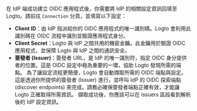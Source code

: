 在 IdP 端成功建立 OIDC 應用程式後，你需要將 IdP 的相關設定資訊回填至 Logto。請前往 `Connection` 分頁，並填寫以下設定：

- **Client ID**：由 IdP 指派給你的 OIDC 應用程式的唯一識別碼。Logto 會利用此識別碼在 OIDC 流程中識別並驗證應用程式身分。
- **Client Secret**：Logto 與 IdP 之間共用的機密金鑰。此金鑰用於驗證 OIDC 應用程式，並保障 Logto 與 IdP 之間的通訊安全。
- **簽發者 (Issuer)**：簽發者 URL，是 IdP 的唯一識別符，指定 OIDC 身分提供者的位置。這是 OIDC 設定中極為重要的一環，協助 Logto 發現所需的端點。
  為了讓設定流程更簡便，Logto 會自動擷取所需的 OIDC 端點與設定。這是透過你所提供的簽發者 (Issuer) 進行，並呼叫 IdP 的 OIDC 探索端點 (discover endpoints) 來完成。請務必確保簽發者端點正確有效，才能讓 Logto 正確取得所需資訊。
  擷取成功後，你應該可以在 issuers 區段看到解析後的 IdP 設定資訊。
